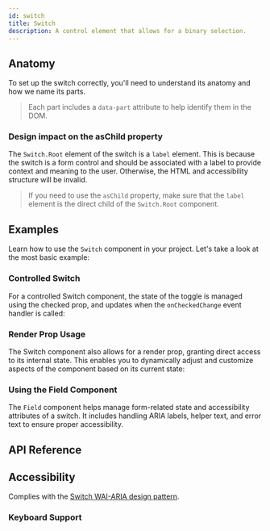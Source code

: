 ```yaml
---
id: switch
title: Switch
description: A control element that allows for a binary selection.
---
```


<ComponentPreview id="Switch" />

## Anatomy

To set up the switch correctly, you'll need to understand its anatomy and how we name its parts.

> Each part includes a `data-part` attribute to help identify them in the DOM.

<Anatomy id="switch" />

### Design impact on the asChild property

The `Switch.Root` element of the switch is a `label` element. This is because the switch is a form
control and should be associated with a label to provide context and meaning to the user. Otherwise,
the HTML and accessibility structure will be invalid.

> If you need to use the `asChild` property, make sure that the `label` element is the direct child
> of the `Switch.Root` component.

## Examples

Learn how to use the `Switch` component in your project. Let's take a look at the most basic
example:

<Example id="basic" />

### Controlled Switch

For a controlled Switch component, the state of the toggle is managed using the checked prop, and
updates when the `onCheckedChange` event handler is called:

<Example id="controlled" />

### Render Prop Usage

The Switch component also allows for a render prop, granting direct access to its internal state.
This enables you to dynamically adjust and customize aspects of the component based on its current
state:

<Example id="render-prop" />

### Using the Field Component

The `Field` component helps manage form-related state and accessibility attributes of a switch.
It includes handling ARIA labels, helper text, and error text to ensure proper accessibility.

<Example id="with-field" />

## API Reference

<ComponentTypes id="switch" />

## Accessibility

Complies with the
[Switch WAI-ARIA design pattern](https://www.w3.org/WAI/ARIA/apg/patterns/switch/).

### Keyboard Support

<KeyBindingsTable id="switch" />
